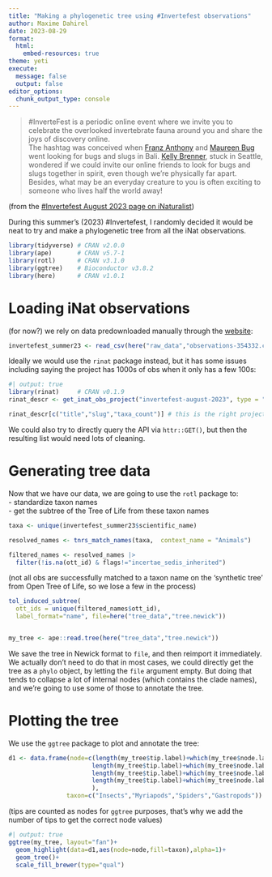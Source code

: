 ```yaml
---
title: "Making a phylogenetic tree using #Invertefest observations"
author: Maxime Dahirel
date: 2023-08-29
format: 
  html: 
    embed-resources: true
theme: yeti
execute:
  message: false
  output: false
editor_options: 
  chunk_output_type: console
---
```


> #InverteFest is a periodic online event where we invite you to celebrate the overlooked invertebrate fauna around you and share the joys of discovery online. <br/>The hashtag was conceived when [Franz Anthony](https://franzanth.com/) and [Maureen Bug](https://maureenbug.github.io/) went looking for bugs and slugs in Bali. [Kelly Brenner](https://www.metrofieldguide.com/), stuck in Seattle, wondered if we could invite our online friends to look for bugs and slugs together in spirit, even though we’re physically far apart. Besides, what may be an everyday creature to you is often exciting to someone who lives half the world away!

(from the [\#Invertefest August 2023 page on iNaturalist](https://www.inaturalist.org/projects/invertefest-august-2023))

During this summer's (2023) \#Invertefest, I randomly decided it would be neat to try and make a phylogenetic tree from all the iNat observations.

```r
library(tidyverse) # CRAN v2.0.0
library(ape)       # CRAN v5.7-1
library(rotl)      # CRAN v3.1.0
library(ggtree)    # Bioconductor v3.8.2
library(here)      # CRAN v1.0.1
```

# Loading iNat observations

(for now?) we rely on data predownloaded manually through the [website](https://www.inaturalist.org/observations/export):

```r
invertefest_summer23 <- read_csv(here("raw_data","observations-354332.csv"))
```

Ideally we would use the `rinat` package instead, but it has some issues including saying the project has 1000s of obs when it only has a few 100s:

```r
#| output: true
library(rinat)     # CRAN v0.1.9
rinat_descr <- get_inat_obs_project("invertefest-august-2023", type = "info", raw = FALSE)

rinat_descr[c("title","slug","taxa_count")] # this is the right project, but way too many obs
```

We could also try to directly query the API via `httr::GET()`, but then the resulting list would need lots of cleaning.

# Generating tree data

Now that we have our data, we are going to use the `rotl` package to:  
- standardize taxon names  
- get the subtree of the Tree of Life from these taxon names  

```r
taxa <- unique(invertefest_summer23$scientific_name)

resolved_names <- tnrs_match_names(taxa,  context_name = "Animals") 

filtered_names <- resolved_names |> 
  filter(!is.na(ott_id) & flags!="incertae_sedis_inherited")
```
(not all obs are successfully matched to a taxon name on the ‘synthetic tree’ from Open Tree of Life, so we lose a few in the process)

```r
tol_induced_subtree(
  ott_ids = unique(filtered_names$ott_id),
  label_format="name", file=here("tree_data","tree.newick"))


my_tree <- ape::read.tree(here("tree_data","tree.newick"))

```

We save the tree in Newick format to `file`, and then reimport it immediately. We actually don't need to do that in most cases, we could directly get the tree as a `phylo` object, by letting the `file` argument empty. But doing that tends to collapse a lot of internal nodes (which contains the clade names), and we're going to use some of those to annotate the tree.

# Plotting the tree

We use the `ggtree` package to plot and annotate the tree:

```r
d1 <- data.frame(node=c(length(my_tree$tip.label)+which(my_tree$node.label=="Insecta"),
                       length(my_tree$tip.label)+which(my_tree$node.label=="Myriapoda"),
                       length(my_tree$tip.label)+which(my_tree$node.label=="Araneae"),
                       length(my_tree$tip.label)+which(my_tree$node.label=="Gastropoda")
                       ), 
                taxon=c("Insects","Myriapods","Spiders","Gastropods"))

```
(tips are counted as nodes for `ggtree` purposes, that's why we add the number of tips to get the correct node values)

```r
#| output: true
ggtree(my_tree, layout="fan")+
  geom_highlight(data=d1,aes(node=node,fill=taxon),alpha=1)+
  geom_tree()+
  scale_fill_brewer(type="qual")
```


